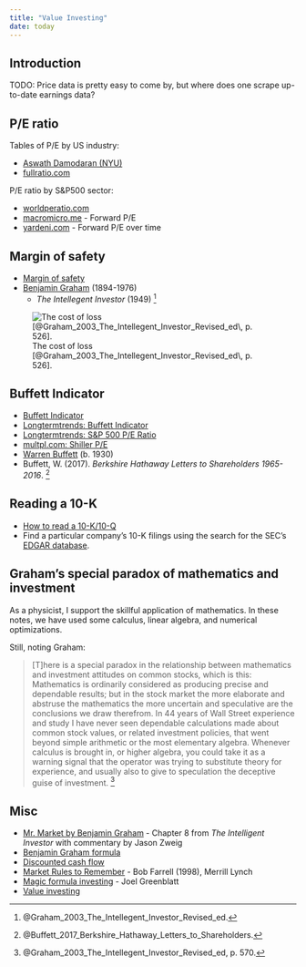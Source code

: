 ```yaml
---
title: "Value Investing"
date: today
---
```


Introduction
--------------------------------------------

TODO: Price data is pretty easy to come by, but where does one scrape
up-to-date earnings data?


P/E ratio
--------------------------------------------

Tables of P/E by US industry:

-   [Aswath Damodaran (NYU)](https://pages.stern.nyu.edu/~adamodar/New_Home_Page/datafile/pedata.html)
-   [fullratio.com](https://fullratio.com/pe-ratio-by-industry)

P/E ratio by S&P500 sector:

-   [worldperatio.com](https://worldperatio.com/sp-500-sectors/)
-   [macromicro.me](https://en.macromicro.me/collections/5749/industry-forward-pe-ratio/48243/s5cond-forward-pe-ratio) - Forward P/E
-   [yardeni.com](https://yardeni.com/charts/sp-500-sectors-forward-p-e-ratios/) - Forward P/E over time


Margin of safety
--------------------------------------------

-   [Margin of safety](https://en.wikipedia.org/wiki/Margin_of_safety_(financial))
-   [Benjamin Graham](https://en.wikipedia.org/wiki/Benjamin_Graham) (1894-1976)
    -   *The Intellegent Investor* (1949) [^Graham2003]

![The cost of loss [@Graham_2003_The_Intellegent_Investor_Revised_ed\, p. 526]\.](img/graham-cost-of-loss.png){#fig-graham-cost-of-loss}

[^Graham2003]: @Graham_2003_The_Intellegent_Investor_Revised_ed\.


Buffett Indicator
--------------------------------------------

-   [Buffett Indicator](https://www.currentmarketvaluation.com/models/buffett-indicator.php)
-   [Longtermtrends: Buffett Indicator](https://www.longtermtrends.net/market-cap-to-gdp-the-buffett-indicator/)
-   [Longtermtrends: S&P 500 P/E Ratio](https://www.longtermtrends.net/sp500-price-earnings-shiller-pe-ratio/)
-   [multpl.com: Shiller P/E](https://www.multpl.com/shiller-pe)
-   [Warren Buffett](https://en.wikipedia.org/wiki/Warren_Buffett) (b. 1930)
-   Buffett, W. (2017). *Berkshire Hathaway Letters to Shareholders 1965-2016*. [^Buffett2017]

[^Buffett2017]: @Buffett_2017_Berkshire_Hathaway_Letters_to_Shareholders\.


Reading a 10-K
--------------------------------------------

-   [How to read a 10-K/10-Q](https://www.investor.gov/introduction-investing/general-resources/news-alerts/alerts-bulletins/investor-bulletins/how-read)
-   Find a particular company's 10-K filings using the search for the SEC's [EDGAR database](https://www.sec.gov/search-filings). 


Graham's special paradox of mathematics and investment
--------------------------------------------

As a physicist, I support the skillful application of mathematics.
In these notes, we have used some calculus, linear algebra, and numerical
optimizations.

Still, noting Graham:

>   [T]here is a special paradox in the relationship between mathematics and
>   investment attitudes on common stocks, which is this: Mathematics is
>   ordinarily considered as producing precise and dependable results;
>   but in the stock market the more elaborate and abstruse the mathematics
>   the more uncertain and speculative are the conclusions we draw therefrom.
>   In 44 years of Wall Street experience and study I have never seen
>   dependable calculations made about common stock values, or related
>   investment policies, that went beyond simple arithmetic or the most
>   elementary algebra. Whenever calculus is brought in, or higher algebra,
>   you could take it as a warning signal that the operator was trying to
>   substitute theory for experience, and usually also to give to speculation
>   the deceptive guise of investment. [^Graham2003p570]

[^Graham2003p570]: @Graham_2003_The_Intellegent_Investor_Revised_ed\, p. 570.


Misc
--------------------------------------------

-   [Mr. Market by Benjamin Graham](http://csinvesting.org/wp-content/uploads/2013/10/Mr-Market-by-Ben-Graham.pdf) - Chapter 8 from *The Intelligent Investor* with commentary by Jason Zweig
-   [Benjamin Graham formula](https://en.wikipedia.org/wiki/Benjamin_Graham_formula)
-   [Discounted cash flow](https://en.wikipedia.org/wiki/Discounted_cash_flow)
-   [Market Rules to Remember](https://en.wikipedia.org/wiki/Market_Rules_to_Remember) - Bob Farrell (1998), Merrill Lynch
-   [Magic formula investing](https://en.wikipedia.org/wiki/Magic_formula_investing) - Joel Greenblatt
-   [Value investing](https://en.wikipedia.org/wiki/Value_investing)


